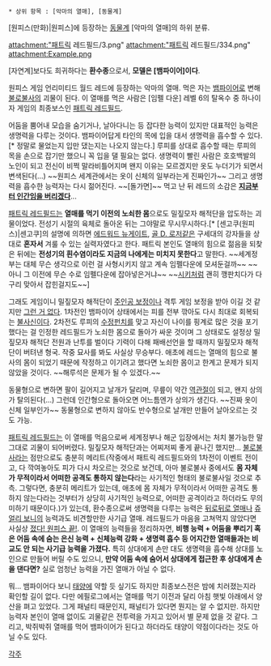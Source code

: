  * 상위 항목 : [악마의 열매], [동물계]

[원피스(만화)|원피스]에 등장하는 [[동물계]] [악마의 열매]의 하위 분류.

attachment:"패트릭 레드필드/3.png"
attachment:"패트릭 레드필드/334.png"
attachment:Example.png

[자연계]보다도 희귀하다는 '''환수종'''으로서, '''모델은 [뱀파이어]이다'''.

원피스 게임 언리미티드 월드 레드에 등장하는 악마의 열매. 먹은 자는 [[뱀파이어]]로 변해 [[불로불사]]의 괴물이 된다. 이 열매를 먹은 사람은 [임펠 다운] 레벨 6의 탈옥수 중 하나이자 게임의 최종보스인 [[패트릭 레드필드]].

어둠을 뿜어내 모습을 숨기거나, 날아다니는 등 잡다한 능력이 있지만 대표적인 능력은 생명력을 다루는 것이다. 뱀파이어답게 타인의 목에 입을 대서 생명력을 흡수할 수 있다.[* 정말로 물었는지 입만 댔는지는 나오지 않는다.] 루피를 상대로 흡수할 때는 루피의 목을 손으로 잡기만 했으니 꼭 입을 댈 필요는 없다. 생명력이 빨린 사람은 호호백발의 노인이 되고 전신이 비쩍 말라비틀어지며 왠지 이유는 모르겠지만 옷도 누더기가 되면서 변색된다(...) ~~원피스 세계관에서는 옷이 신체의 일부라는게 진짜인가~~ 그리고 생명력을 흡수한 능력자는 다시 젊어진다. ~~[돌가면]~~ 먹고 난 뒤 레드의 소감은 '''[[인간임을 포기하다|지금부터 인간임을 버리겠다]]'''...

[[패트릭 레드필드]]는 '''열매를 먹기 이전의 노쇠한 몸'''으로도 밀짚모자 해적단을 압도하는 괴물이었다. 전성기 시절의 육체로 돌아온 뒤는 그야말로 무시무시하다.[*  [센고쿠(원피스)|센고쿠]의 설명에 의하면 [[에드워드 뉴게이트]], [[골 D. 로저]]같은 구세대의 강자들을 상대로 '''혼자서''' 겨룰 수 있는 실력자였다고 한다. 패트릭 본인도 열매의 힘으로 젊음을 되찾은 뒤에는 '''전성기의 흰수염이라도 지금의 나에게는 미치지 못한다'''고 말한다. ~~세계정부는 대체 무슨 생각으로 이런 걸 사형시키지 않고 계속 임펠다운에 모셔둔걸까~~ ~~아니 그 이전에 무슨 수로 임펠다운에 잡아넣은거냐~~ ~~[[시키]]처럼 괜히 깽판치다가 다구리 맞아서 잡힌걸지도~~] 

그래도 게임이니 밀짚모자 해적단이 [[주인공 보정]]이나 격투 게임 보정을 받아 이길 것 같지만 [[그런 거 없다]]. 1차전인 뱀파이어 상태에서는 피를 전부 깎아도 다시 최대로 회복되는 [[불사신]]이다. 2차전도 루피의 [[수정펀치]]를 맞고 자신이 나이를 핑계로 많은 것을 포기했다는 걸 인정한 레드필드가 노쇠한 몸으로 돌아가 싸운 것이며 그 상태로도 설정상 밀짚모자 해적단 전원과 난투를 벌이다 기력이 다해 패배선언을 할 때까지 밀짚모자 해적단이 버텨낸 형국. 작중 묘사를 봐도 사실상 무승부다. 애초에 레드는 열매의 힘으로 불사의 몸이 되었기 때문에 작정하고 이기려고 했다면 노쇠한 몸이고 한계고 문제가 되지 않았을 것이다. ~~해루석은 문제가 될 수 있겠다.~~

동물형으로 변하면 팔이 길어지고 날개가 달리며, 무릎이 약간 [[역관절]]이 되고, 왠지 상의가 탈의된다(...) 그런데 인간형으로 돌아오면 어느틈엔가 상의가 생긴다. ~~진짜 옷이 신체 일부인가~~ 동물형으로 변하지 않아도 반수형으로 날개만 만들어 날아오르는 것도 가능.

[[패트릭 레드필드]]는 이 열매를 먹음으로써 세계정부나 해군 입장에서는 처치 불가능한 말 그대로 괴물이 되어버렸다. 밀짚모자 해적단과는 어찌저찌 좋게 끝나긴 했지만... [[불로불사]]라는 점만으로도 충분히 메리트(작중에서 패트릭 레드필드와의 1차전이 이벤트 전이고, 다 깍여놓아도 피가 다시 차오르는 것으로 보건데, 아마 불로불사 중에서도 '''몸 자체가 무적이라서 어떠한 공격도 통하지 않는다'''라는 사기적인 형태의 불로불사일 것으로 추측. 그렇다면, 충분히 메리트가 있는데, 애초에 몸 자체가 무적이라서 어떠한 공격도 통하지 않는다라는 것부터가 상당히 사기적인 능력으로, 어떠한 공격이라고 하더라도 무의미하기 때문이다.)가 있는데, 환수종으로써 생명력을 다루는 능력은 [[뒤로뒤로 열매]]나 [[쥬얼리 보니]]의 능력과도 비견할만한 사기급 열매. 레드필드가 마음을 고쳐먹지 않았다면 사실상 [[ZZ|졌다! 원피스 끝!]]. 이 열매의 능력들을 정리하자면, '''비행 능력 + 어둠을 뿌리기 혹은 어둠 속에 숨는 은신 능력 + 신체능력 강화 + 생명력 흡수 등 어지간한 열매들과는 비교도 안 되는 사기급 능력을 가졌다.''' 특히 상대에게 손만 대도 생명력을 흡수해 상대를 노인으로 만들어 버릴 수도 있으니, '''만약 어둠 속에 숨어서 상대에게 접근한 후 상대에게 손을 댄다면?''' 실로 엄청난 능력을 가진 열매가 아닐 수 없다.

뭐... 뱀파이어다 보니 [[태양]]에 약할 듯 싶기도 하지만 최종보스전은 밤에 치러졌는지라 확인할 길이 없다. 다만 에필로그에서는 열매를 먹기 이전과 달리 아침 햇빛 아래에서 양산을 펴고 있었다. 그게 패널티 때문인지, 패널티가 있다면 뭔지는 알 수 없지만. 하지만 능력자 본인이 열매 없이도 괴물같은 전투력을 가지고 있어서 별 문제 없을 것 같다. 그리고, 박쥐박쥐 열매를 먹어 뱀파이어가 된다고 하더라도 태양이 약점이다라는 것도 아닐 수도 있다.

[[각주]]
